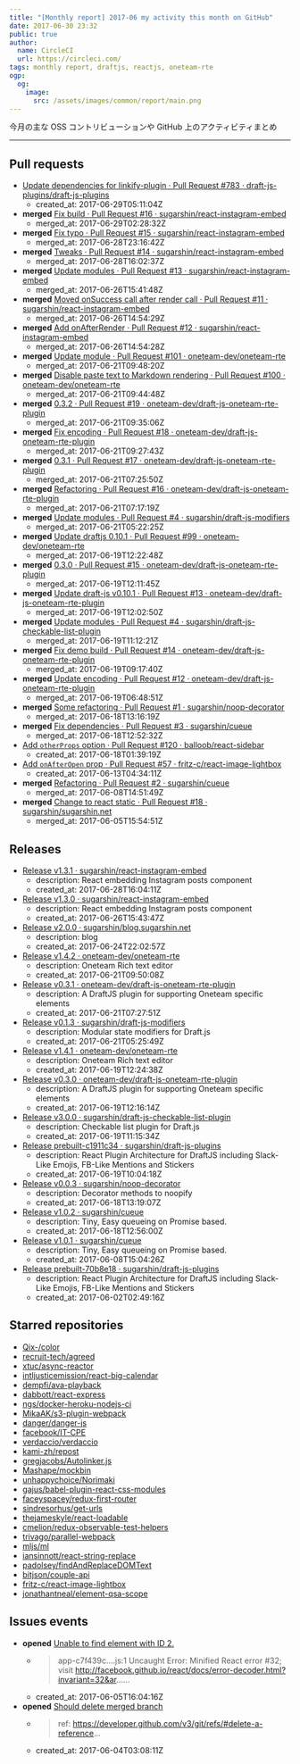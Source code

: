 ```yaml
---
title: "[Monthly report] 2017-06 my activity this month on GitHub"
date: 2017-06-30 23:32
public: true
author:
  name: CircleCI
  url: https://circleci.com/
tags: monthly report, draftjs, reactjs, oneteam-rte
ogp:
  og:
    image:
      src: /assets/images/common/report/main.png
---
```


今月の主な OSS コントリビューションや GitHub 上のアクティビティまとめ

***

## Pull requests

- [Update dependencies for linkify-plugin · Pull Request #783 · draft-js-plugins/draft-js-plugins](https://github.com/draft-js-plugins/draft-js-plugins/pull/783)
  - created_at: 2017-06-29T05:11:04Z
- **merged** [Fix build · Pull Request #16 · sugarshin/react-instagram-embed](https://github.com/sugarshin/react-instagram-embed/pull/16)
  - merged_at: 2017-06-29T02:28:32Z
- **merged** [Fix typo · Pull Request #15 · sugarshin/react-instagram-embed](https://github.com/sugarshin/react-instagram-embed/pull/15)
  - merged_at: 2017-06-28T23:16:42Z
- **merged** [Tweaks · Pull Request #14 · sugarshin/react-instagram-embed](https://github.com/sugarshin/react-instagram-embed/pull/14)
  - merged_at: 2017-06-28T16:02:37Z
- **merged** [Update modules · Pull Request #13 · sugarshin/react-instagram-embed](https://github.com/sugarshin/react-instagram-embed/pull/13)
  - merged_at: 2017-06-26T15:41:48Z
- **merged** [Moved onSuccess call after render call · Pull Request #11 · sugarshin/react-instagram-embed](https://github.com/sugarshin/react-instagram-embed/pull/11)
  - merged_at: 2017-06-26T14:54:29Z
- **merged** [Add onAfterRender · Pull Request #12 · sugarshin/react-instagram-embed](https://github.com/sugarshin/react-instagram-embed/pull/12)
  - merged_at: 2017-06-26T14:54:28Z
- **merged** [Update module · Pull Request #101 · oneteam-dev/oneteam-rte](https://github.com/oneteam-dev/oneteam-rte/pull/101)
  - merged_at: 2017-06-21T09:48:20Z
- **merged** [Disable paste text to Markdown rendering · Pull Request #100 · oneteam-dev/oneteam-rte](https://github.com/oneteam-dev/oneteam-rte/pull/100)
  - merged_at: 2017-06-21T09:44:48Z
- **merged** [0.3.2 · Pull Request #19 · oneteam-dev/draft-js-oneteam-rte-plugin](https://github.com/oneteam-dev/draft-js-oneteam-rte-plugin/pull/19)
  - merged_at: 2017-06-21T09:35:06Z
- **merged** [Fix encoding · Pull Request #18 · oneteam-dev/draft-js-oneteam-rte-plugin](https://github.com/oneteam-dev/draft-js-oneteam-rte-plugin/pull/18)
  - merged_at: 2017-06-21T09:27:43Z
- **merged** [0.3.1 · Pull Request #17 · oneteam-dev/draft-js-oneteam-rte-plugin](https://github.com/oneteam-dev/draft-js-oneteam-rte-plugin/pull/17)
  - merged_at: 2017-06-21T07:25:50Z
- **merged** [Refactoring · Pull Request #16 · oneteam-dev/draft-js-oneteam-rte-plugin](https://github.com/oneteam-dev/draft-js-oneteam-rte-plugin/pull/16)
  - merged_at: 2017-06-21T07:17:19Z
- **merged** [Update modules · Pull Request #4 · sugarshin/draft-js-modifiers](https://github.com/sugarshin/draft-js-modifiers/pull/4)
  - merged_at: 2017-06-21T05:22:25Z
- **merged** [Update draftjs 0.10.1 · Pull Request #99 · oneteam-dev/oneteam-rte](https://github.com/oneteam-dev/oneteam-rte/pull/99)
  - merged_at: 2017-06-19T12:22:48Z
- **merged** [0.3.0 · Pull Request #15 · oneteam-dev/draft-js-oneteam-rte-plugin](https://github.com/oneteam-dev/draft-js-oneteam-rte-plugin/pull/15)
  - merged_at: 2017-06-19T12:11:45Z
- **merged** [Update draft-js v0.10.1 · Pull Request #13 · oneteam-dev/draft-js-oneteam-rte-plugin](https://github.com/oneteam-dev/draft-js-oneteam-rte-plugin/pull/13)
  - merged_at: 2017-06-19T12:02:50Z
- **merged** [Update modules · Pull Request #4 · sugarshin/draft-js-checkable-list-plugin](https://github.com/sugarshin/draft-js-checkable-list-plugin/pull/4)
  - merged_at: 2017-06-19T11:12:21Z
- **merged** [Fix demo build · Pull Request #14 · oneteam-dev/draft-js-oneteam-rte-plugin](https://github.com/oneteam-dev/draft-js-oneteam-rte-plugin/pull/14)
  - merged_at: 2017-06-19T09:17:40Z
- **merged** [Update encoding · Pull Request #12 · oneteam-dev/draft-js-oneteam-rte-plugin](https://github.com/oneteam-dev/draft-js-oneteam-rte-plugin/pull/12)
  - merged_at: 2017-06-19T06:48:51Z
- **merged** [Some refactoring · Pull Request #1 · sugarshin/noop-decorator](https://github.com/sugarshin/noop-decorator/pull/1)
  - merged_at: 2017-06-18T13:16:19Z
- **merged** [Fix dependencies · Pull Request #3 · sugarshin/cueue](https://github.com/sugarshin/cueue/pull/3)
  - merged_at: 2017-06-18T12:52:32Z
- [Add `otherProps` option · Pull Request #120 · balloob/react-sidebar](https://github.com/balloob/react-sidebar/pull/120)
  - created_at: 2017-06-18T01:39:19Z
- [Add `onAfterOpen` prop · Pull Request #57 · fritz-c/react-image-lightbox](https://github.com/fritz-c/react-image-lightbox/pull/57)
  - created_at: 2017-06-13T04:34:11Z
- **merged** [Refactoring · Pull Request #2 · sugarshin/cueue](https://github.com/sugarshin/cueue/pull/2)
  - merged_at: 2017-06-08T14:51:49Z
- **merged** [Change to react static · Pull Request #18 · sugarshin/sugarshin.net](https://github.com/sugarshin/sugarshin.net/pull/18)
  - merged_at: 2017-06-05T15:54:51Z

## Releases

- [Release v1.3.1 · sugarshin/react-instagram-embed](https://github.com/sugarshin/react-instagram-embed/releases/tag/v1.3.1)
  - description: React embedding Instagram posts component
  - created_at: 2017-06-28T16:04:11Z
- [Release v1.3.0 · sugarshin/react-instagram-embed](https://github.com/sugarshin/react-instagram-embed/releases/tag/v1.3.0)
  - description: React embedding Instagram posts component
  - created_at: 2017-06-26T15:43:47Z
- [Release v2.0.0 · sugarshin/blog.sugarshin.net](https://github.com/sugarshin/blog.sugarshin.net/releases/tag/v2.0.0)
  - description: blog
  - created_at: 2017-06-24T22:02:57Z
- [Release v1.4.2 · oneteam-dev/oneteam-rte](https://github.com/oneteam-dev/oneteam-rte/releases/tag/v1.4.2)
  - description: Oneteam Rich text editor
  - created_at: 2017-06-21T09:50:08Z
- [Release v0.3.1 · oneteam-dev/draft-js-oneteam-rte-plugin](https://github.com/oneteam-dev/draft-js-oneteam-rte-plugin/releases/tag/v0.3.1)
  - description: A DraftJS plugin for supporting Oneteam specific elements
  - created_at: 2017-06-21T07:27:51Z
- [Release v0.1.3 · sugarshin/draft-js-modifiers](https://github.com/sugarshin/draft-js-modifiers/releases/tag/v0.1.3)
  - description: Modular state modifiers for Draft.js
  - created_at: 2017-06-21T05:25:49Z
- [Release v1.4.1 · oneteam-dev/oneteam-rte](https://github.com/oneteam-dev/oneteam-rte/releases/tag/v1.4.1)
  - description: Oneteam Rich text editor
  - created_at: 2017-06-19T12:24:38Z
- [Release v0.3.0 · oneteam-dev/draft-js-oneteam-rte-plugin](https://github.com/oneteam-dev/draft-js-oneteam-rte-plugin/releases/tag/v0.3.0)
  - description: A DraftJS plugin for supporting Oneteam specific elements
  - created_at: 2017-06-19T12:16:14Z
- [Release v3.0.0 · sugarshin/draft-js-checkable-list-plugin](https://github.com/sugarshin/draft-js-checkable-list-plugin/releases/tag/v3.0.0)
  - description: Checkable list plugin for Draft.js
  - created_at: 2017-06-19T11:15:34Z
- [Release prebuilt-c1911c34 · sugarshin/draft-js-plugins](https://github.com/sugarshin/draft-js-plugins/releases/tag/prebuilt-c1911c34)
  - description: React Plugin Architecture for DraftJS including Slack-Like Emojis, FB-Like Mentions and Stickers
  - created_at: 2017-06-19T10:04:18Z
- [Release v0.0.3 · sugarshin/noop-decorator](https://github.com/sugarshin/noop-decorator/releases/tag/v0.0.3)
  - description: Decorator methods to noopify
  - created_at: 2017-06-18T13:19:07Z
- [Release v1.0.2 · sugarshin/cueue](https://github.com/sugarshin/cueue/releases/tag/v1.0.2)
  - description: Tiny, Easy queueing on Promise based.
  - created_at: 2017-06-18T12:56:00Z
- [Release v1.0.1 · sugarshin/cueue](https://github.com/sugarshin/cueue/releases/tag/v1.0.1)
  - description: Tiny, Easy queueing on Promise based.
  - created_at: 2017-06-08T15:04:26Z
- [Release prebuilt-70b8e18 · sugarshin/draft-js-plugins](https://github.com/sugarshin/draft-js-plugins/releases/tag/prebuilt-70b8e18)
  - description: React Plugin Architecture for DraftJS including Slack-Like Emojis, FB-Like Mentions and Stickers
  - created_at: 2017-06-02T02:49:16Z

## Starred repositories

- [Qix-/color](https://github.com/Qix-/color)
- [recruit-tech/agreed](https://github.com/recruit-tech/agreed)
- [xtuc/async-reactor](https://github.com/xtuc/async-reactor)
- [intljusticemission/react-big-calendar](https://github.com/intljusticemission/react-big-calendar)
- [dempfi/ava-playback](https://github.com/dempfi/ava-playback)
- [dabbott/react-express](https://github.com/dabbott/react-express)
- [ngs/docker-heroku-nodejs-ci](https://github.com/ngs/docker-heroku-nodejs-ci)
- [MikaAK/s3-plugin-webpack](https://github.com/MikaAK/s3-plugin-webpack)
- [danger/danger-js](https://github.com/danger/danger-js)
- [facebook/IT-CPE](https://github.com/facebook/IT-CPE)
- [verdaccio/verdaccio](https://github.com/verdaccio/verdaccio)
- [kami-zh/repost](https://github.com/kami-zh/repost)
- [gregjacobs/Autolinker.js](https://github.com/gregjacobs/Autolinker.js)
- [Mashape/mockbin](https://github.com/Mashape/mockbin)
- [unhappychoice/Norimaki](https://github.com/unhappychoice/Norimaki)
- [gajus/babel-plugin-react-css-modules](https://github.com/gajus/babel-plugin-react-css-modules)
- [faceyspacey/redux-first-router](https://github.com/faceyspacey/redux-first-router)
- [sindresorhus/get-urls](https://github.com/sindresorhus/get-urls)
- [thejameskyle/react-loadable](https://github.com/thejameskyle/react-loadable)
- [cmelion/redux-observable-test-helpers](https://github.com/cmelion/redux-observable-test-helpers)
- [trivago/parallel-webpack](https://github.com/trivago/parallel-webpack)
- [mljs/ml](https://github.com/mljs/ml)
- [iansinnott/react-string-replace](https://github.com/iansinnott/react-string-replace)
- [padolsey/findAndReplaceDOMText](https://github.com/padolsey/findAndReplaceDOMText)
- [bitjson/couple-api](https://github.com/bitjson/couple-api)
- [fritz-c/react-image-lightbox](https://github.com/fritz-c/react-image-lightbox)
- [jonathantneal/element-qsa-scope](https://github.com/jonathantneal/element-qsa-scope)

## Issues events

- **opened** [Unable to find element with ID 2.](https://github.com/sugarshin/sugarshin.net/issues/19)
  - > app-c7f439c….js:1 Uncaught Error: Minified React error #32; visit http://facebook.github.io/react/docs/error-decoder.html?invariant=32&ar......
  - created_at: 2017-06-05T16:04:16Z
- **opened** [Should delete merged branch](https://github.com/sugarshin/build.blog.sugarshin.net/issues/1)
  - > ref: https://developer.github.com/v3/git/refs/#delete-a-reference...
  - created_at: 2017-06-04T03:08:11Z
